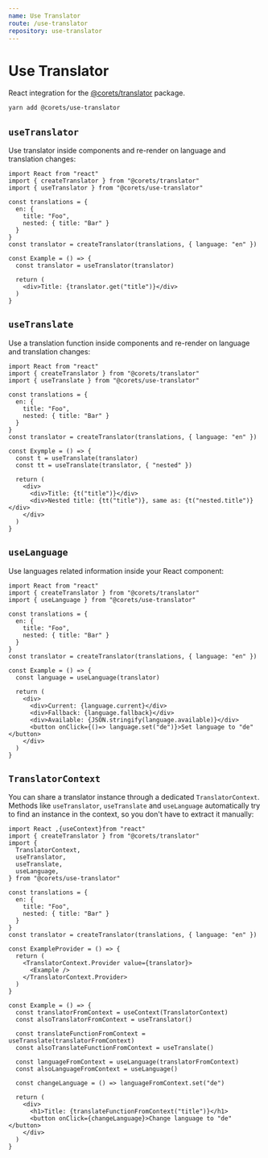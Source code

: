 ```yaml
---
name: Use Translator
route: /use-translator
repository: use-translator
---
```


# Use Translator

React integration for the [@corets/translator](/translator) package.

```bash
yarn add @corets/use-translator
```

## `useTranslator`

Use translator inside components and re-render on language and translation changes:

```tsx
import React from "react"
import { createTranslator } from "@corets/translator"
import { useTranslator } from "@corets/use-translator"

const translations = {
  en: {
    title: "Foo",
    nested: { title: "Bar" }
  }
}
const translator = createTranslator(translations, { language: "en" })

const Example = () => {
  const translator = useTranslator(translator)

  return (
    <div>Title: {translator.get("title")}</div>
  )
}
```

## `useTranslate`

Use a translation function inside components and re-render on language and translation changes:

```tsx
import React from "react"
import { createTranslator } from "@corets/translator"
import { useTranslate } from "@corets/use-translator"

const translations = {
  en: {
    title: "Foo",
    nested: { title: "Bar" }
  }
}
const translator = createTranslator(translations, { language: "en" })

const Exymple = () => {
  const t = useTranslate(translator)
  const tt = useTranslate(translator, { "nested" })

  return (
    <div>
      <div>Title: {t("title")}</div>
      <div>Nested title: {tt("title")}, same as: {t("nested.title")}</div>
    </div>
  )
}
```

## `useLanguage`

Use languages related information inside your React component:

```tsx
import React from "react"
import { createTranslator } from "@corets/translator"
import { useLanguage } from "@corets/use-translator"

const translations = {
  en: {
    title: "Foo",
    nested: { title: "Bar" }
  }
}
const translator = createTranslator(translations, { language: "en" })

const Example = () => {
  const language = useLanguage(translator)

  return (
    <div>
      <div>Current: {language.current}</div>
      <div>Fallback: {language.fallback}</div>
      <div>Available: {JSON.stringify(language.available)}</div>
      <button onClick={()=> language.set("de")}>Set language to "de"</button>
    </div>
  )
}
```

## `TranslatorContext`

You can share a translator instance through a dedicated `TranslatorContext`. Methods like `useTranslator`, `useTranslate` and `useLanguage` automatically try to find an instance in the context, so you don't have to extract it manually:

```tsx
import React ,{useContext}from "react"
import { createTranslator } from "@corets/translator"
import {
  TranslatorContext,
  useTranslator,
  useTranslate,
  useLanguage,
} from "@corets/use-translator"

const translations = {
  en: {
    title: "Foo",
    nested: { title: "Bar" }
  }
}
const translator = createTranslator(translations, { language: "en" })

const ExampleProvider = () => {
  return (
    <TranslatorContext.Provider value={translator}>
      <Example />
    </TranslatorContext.Provider>
  )
}

const Example = () => {
  const translatorFromContext = useContext(TranslatorContext)
  const alsoTranslatorFromContext = useTranslator()

  const translateFunctionFromContext = useTranslate(translatorFromContext)
  const alsoTranslateFunctionFromContext = useTranslate()

  const languageFromContext = useLanguage(translatorFromContext)
  const alsoLanguageFromContext = useLanguage()

  const changeLanguage = () => languageFromContext.set("de")

  return (
    <div>
      <h1>Title: {translateFunctionFromContext("title")}</h1>
      <button onClick={changeLanguage}>Change language to "de"</button>
    </div>
  )
}
```
